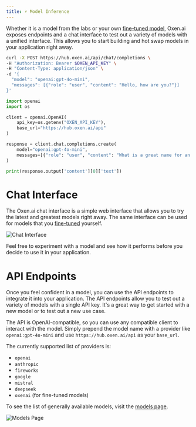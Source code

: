 ```yaml
---
title: ⚡️ Model Inference
---
```


Whether it is a model from the labs or your own [fine-tuned model](/features/fine-tuning), Oxen.ai exposes endpoints and a chat interface to test out a variety of models with a unified interface. This allows you to start building and hot swap models in your application right away.

<CodeGroup>

```bash cURL
curl -X POST https://hub.oxen.ai/api/chat/completions \
-H "Authorization: Bearer $OXEN_API_KEY" \
-H "Content-Type: application/json" \
-d '{
  "model": "openai:gpt-4o-mini",
  "messages": [{"role": "user", "content": "Hello, how are you?"}]
}'
```

```python Python
import openai
import os

client = openai.OpenAI(
    api_key=os.getenv("OXEN_API_KEY"),
    base_url="https://hub.oxen.ai/api"
)

response = client.chat.completions.create(
    model="openai:gpt-4o-mini",
    messages=[{"role": "user", "content": "What is a great name for an ox that also manages your AI infrastructure?"}]
)

print(response.output['content'][0]['text'])
```

</CodeGroup>

# Chat Interface

The Oxen.ai chat interface is a simple web interface that allows you to try the latest and greatest models right away. The same interface can be used for models that you [fine-tuned](/features/fine-tuning) yourself.

<img alt="Chat Interface" className="rounded-xl" src="/images/chat/chat_window.png" />

Feel free to experiment with a model and see how it performs before you decide to use it in your application.

# API Endpoints

Once you feel confident in a model, you can use the API endpoints to integrate it into your application. The API endpoints allow you to test out a variety of models with a single API key. It's a great way to get started with a new model or to test out a new use case.

The API is OpenAI-compatible, so you can use any compatible client to interact with the model. Simply prepend the model name with a provider like `openai:gpt-4o-mini` and use `https://hub.oxen.ai/api` as your `base_url`.

The currently supported list of providers is:

- `openai`
- `anthropic`
- `fireworks`
- `google`
- `mistral`
- `deepseek`
- `oxenai` (for fine-tuned models)

To see the list of generally available models, visit the [models page](https://oxen.ai/ai/models).

<img alt="Models Page" className="rounded-xl" src="/images/chat/models_page.png" />

